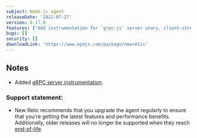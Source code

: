 ```yaml
---
subject: Node.js agent
releaseDate: '2022-07-27'
version: 8.17.0
features: ["Add instrumentation for `grpc-js` server unary, client-streaming, server-streaming and bidirectional streaming handlers."]
bugs: []
security: []
downloadLink: 'https://www.npmjs.com/package/newrelic'
---
```


## Notes

* Added [gRPC server instrumentation](/docs/apm/agents/nodejs-agent/installation-configuration/nodejs-agent-configuration#grpc_server).

### Support statement:

* New Relic recommends that you upgrade the agent regularly to ensure that you're getting the latest features and performance benefits. Additionally, older releases will no longer be supported when they reach [end-of-life](/docs/using-new-relic/cross-product-functions/install-configure/notification-changes-new-relic-saas-features-distributed-software).
